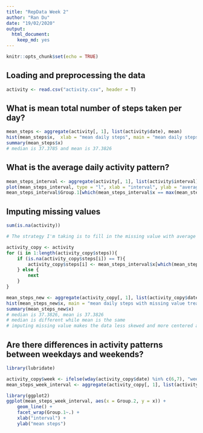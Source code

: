 ```yaml
---
title: "RepData Week 2"
author: "Ran Du"
date: "19/02/2020"
output: 
  html_document: 
    keep_md: yes
---
```


```r
knitr::opts_chunk$set(echo = TRUE)
```

## Loading and preprocessing the data
```r
activity <- read.csv("activity.csv", header = T)
```

## What is mean total number of steps taken per day?
```r
mean_steps <- aggregate(activity[, 1], list(activity$date), mean)
hist(mean_steps$x,  xlab = "mean daily steps", main = "mean daily steps")
summary(mean_steps$x)
# median is 37.3785 and mean is 37.3826
```


## What is the average daily activity pattern?
```r
mean_steps_interval <- aggregate(activity[, 1], list(activity$interval), mean, na.rm = T)
plot(mean_steps_interval, type = "l", xlab = "interval", ylab = "average number of steps across all days")
mean_steps_interval$Group.1[which(mean_steps_interval$x == max(mean_steps_interval$x))]
```

## Imputing missing values
```r
sum(is.na(activity))
```


```r
# The strategy I'm taking is to fill in the missing value with average steps taken in that interval across all the days with valid values

activity_copy <- activity
for (i in 1:length(activity_copy$steps)){
    if (is.na(activity_copy$steps[i]) == T){
        activity_copy$steps[i] <- mean_steps_interval$x[which(mean_steps_interval$Group.1 == activity_copy$interval[i])]
    } else {
        next
    }
}

```

```r
mean_steps_new <- aggregate(activity_copy[, 1], list(activity_copy$date), mean)
hist(mean_steps_new$x, main = "mean daily steps with missing value treated", xlab = "mean daily steps")
summary(mean_steps_new$x)
# median is 37.3826, mean is 37.3826
# median is different while mean is the same
# imputing missing value makes the data less skewed and more centered around the mean

```

## Are there differences in activity patterns between weekdays and weekends?
```r
library(lubridate)

activity_copy$week <- ifelse(wday(activity_copy$date) %in% c(6,7), "weekend", "weekday")
mean_steps_week_interval <- aggregate(activity_copy[, 1], list(activity_copy$week, activity_copy$interval), mean)

library(ggplot2)
ggplot(mean_steps_week_interval, aes(x = Group.2, y = x)) + 
    geom_line() + 
    facet_wrap(Group.1~.) + 
    xlab("interval") + 
    ylab("mean steps")
```


